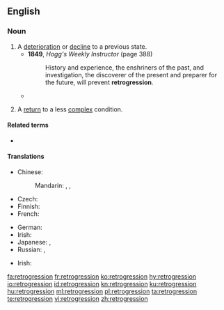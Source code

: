 {{also|rétrogression}}
==English==

===Noun===
{{en-noun}}

# A [[deterioration]] or [[decline]] to a previous state.
#* '''1849''', ''Hogg's Weekly Instructor'' (page 388)
#*: History and experience, the enshriners of the past, and investigation, the discoverer of the present and preparer for the future, will prevent '''retrogression'''.
#* {{quote-book|year=1908|author=The Three Initiates|title=The Kybalion: Hermetic Philosophy|url=http://www.gnostic.org/kybalionhtm/kybalion11.htm|passage=Suns spring into being, and then their height of power being reached, the process of '''retrogression''' begins, and after aeons they become dead masses of matter, awaiting another impulse which starts again their inner energies into activity and a new solar life cycle is begun.}}
# {{lb|en|biology}} A [[return]] to a less [[complex]] condition.

====Related terms====
* {{l|en|retrogressive}}

====Translations====
{{trans-top|decline}}
* Chinese:
*: Mandarin: {{t+|cmn|倒退|tr=dàotuì|sc=Hani}}, {{t+|cmn|退步|tr=tuìbù|sc=Hani}}, {{t+|cmn|退化|tr=tuìhuà|sc=Hani}}
* Czech: {{t+|cs|zánik|m}}
* Finnish: {{t|fi|taantuminen}}
* French: {{t+|fr|rétrogression|f}}
{{trans-mid}}
* German: {{t+|de|Rückschritt|m}}
* Irish: {{t|ga|aischéimniú|m}}
* Japanese: {{t|ja|逆行|tr=ぎゃっこう, gyakkō|sc=Jpan}}, {{t+|ja|退化|tr=たいか, taika|sc=Jpan}}
* Russian: {{t+|ru|регре́сс|m}}, {{t+|ru|упа́док|m}}
{{trans-bottom}}

{{trans-top|biology: a return to a less complex condition}}
* Irish: {{t|ga|aisghabháil|f}}
{{trans-mid}}
{{trans-bottom}}

[[fa:retrogression]]
[[fr:retrogression]]
[[ko:retrogression]]
[[hy:retrogression]]
[[io:retrogression]]
[[id:retrogression]]
[[kn:retrogression]]
[[ku:retrogression]]
[[hu:retrogression]]
[[ml:retrogression]]
[[pl:retrogression]]
[[ta:retrogression]]
[[te:retrogression]]
[[vi:retrogression]]
[[zh:retrogression]]